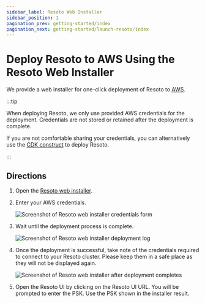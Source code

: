 ```yaml
---
sidebar_label: Resoto Web Installer
sidebar_position: 1
pagination_prev: getting-started/index
pagination_next: getting-started/launch-resoto/index
---
```


# Deploy Resoto to AWS Using the Resoto Web Installer

We provide a web installer for one-click deployment of Resoto to <abbr title="Amazon Web Services">AWS</abbr>.

:::tip

When deploying Resoto, we only use provided AWS credentials for the deployment. Credentials are not stored or retained after the deployment is complete.

If you are not comfortable sharing your credentials, you can alternatively use the [CDK construct](../cdk.mdx) to deploy Resoto.

:::

## Directions

1. Open the [Resoto web installer](https://install.resoto.com).

2. Enter your AWS credentials.

   ![Screenshot of Resoto web installer credentials form](./img/form.png)

3. Wait until the deployment process is complete.

   ![Screenshot of Resoto web installer deployment log](./img/deployment-log.png)

4. Once the deployment is successful, take note of the credentials required to connect to your Resoto cluster. Please keep them in a safe place as they will not be displayed again.

   ![Screenshot of Resoto web installer after deployment completes](./img/psk.png)

5. Open the Resoto UI by clicking on the Resoto UI URL. You will be prompted to enter the PSK. Use the PSK shown in the installer result.
